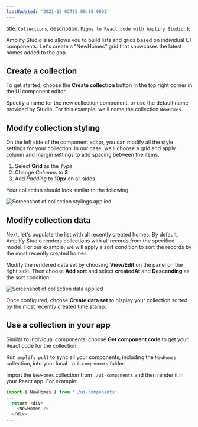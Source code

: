 ```yaml
---
lastUpdated: '2021-12-02T15:00:18.000Z'
---
```

  title: `Collections`,
  description: `Figma to React code with Amplify Studio`,
};

Amplify Studio also allows you to build lists and grids based on individual UI components. Let's create a "NewHomes" grid that showcases the latest homes added to the app.

## Create a collection
To get started, choose the **Create collection** button in the top right corner in the UI component editor.

Specify a name for the new collection component, or use the default name provided by Studio. For this example, we'll name the collection `NewHomes`.

## Modify collection styling

On the left side of the component editor, you can modify all the style settings for your collection. In our case, we'll choose a grid and apply column and margin settings to add spacing between the items.

1. Select **Grid** as the *Type*
2. Change *Columns* to **3**
3. Add *Padding* to **10px** on all sides

Your collection should look similar to the following:

![Screenshot of collection stylings applied](/images/studio/collection-layout.png)

## Modify collection data

Next, let's populate the list with all recently created homes. By default, Amplify Studio renders collections with all records from the specified model. For our example, we will apply a sort condition to sort the records by the most recently created homes.

Modify the rendered data set by choosing **View/Edit** on the panel on the right side. Then choose **Add sort** and select **createdAt** and **Descending** as the sort condition.

![Screenshot of collection data applied](/images/studio/collection-data.png)

Once configured, choose **Create data set** to display your collection sorted by the most recently created time stamp.

## Use a collection in your app

Similar to individual components, choose **Get component code** to get your React code for the collection.

Run `amplify pull` to sync all your components, including the `NewHomes` collection, into your local `./ui-components` folder.

Import the `NewHomes` collection from `./ui-components` and then render it in your React app. For example:

```js
import { NewHomes } from './ui-components'
...
  return <div>
    <NewHomes />
  </div>
...
```
